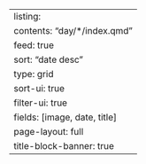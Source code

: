 ---
listing:
  contents: "day/*/index.qmd"
  feed: true
  sort: "date desc"
  type: grid
  sort-ui: true
  filter-ui: true
  fields: [image, date, title]
page-layout: full
title-block-banner: true
---